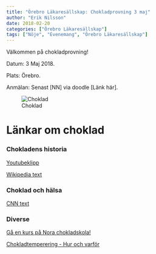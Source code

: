 ```yaml
---
title: "Örebro Läkaresällskap: Chokladprovning 3 maj"
author: "Erik Nilsson"
date: 2018-02-20
categories: ["Örebro Läkaresällskap"]
tags: ["Nöje", "Evenemang", "Örebro Läkaresällskap"]
---
```


Välkommen på chokladprovning! 

Datum: 3 Maj 2018. 

Plats: Örebro.

Anmälan: Senast [NN] via doodle [Länk här].

![Choklad](/affisch_choklad.jpg)

# Länkar om choklad

### Chokladens historia

[Youtubeklipp](https://www.youtube.com/watch?v=ibjUpk9Iagk)

[Wikipedia text](https://en.wikipedia.org/wiki/History_of_chocolate)

### Choklad och hälsa

[CNN text](https://edition.cnn.com/2016/02/10/health/chocolate-health-benefits/index.html)

### Diverse

[Gå en kurs på Nora chokladskola!](http://www.chokladskolan.com/)

[Chokladtemperering - Hur och varför](https://www.ecolechocolat.com/en/chocolate-tempering.html)
